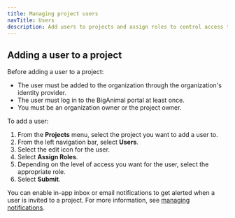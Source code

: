 ```yaml
---
title: Managing project users
navTitle: Users
description: Add users to projects and assign roles to control access to projects
---
```


## Adding a user to a project

Before adding a user to a project: 
- The user must be added to the organization through the organization's identity provider.
- The user must log in to the BigAnimal portal at least once.
- You must be an organization owner or the project owner.

To add a user: 
1. From the **Projects** menu, select the project you want to add a user to.
1.  From the left navigation bar, select **Users**.
2.  Select the edit icon for the user.
3.  Select **Assign Roles**.
4.  Depending on the level of access you want for the user, select the appropriate role.
5.  Select **Submit**.

You can enable in-app inbox or email notifications to get alerted when a user is invited to a project. For more information, see [managing notifications](notifications/#manage-notifications).
